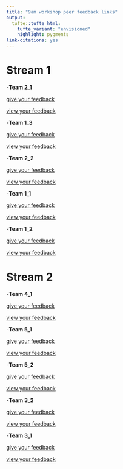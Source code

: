 ```yaml
---
title: "9am workshop peer feedback links"
output: 
  tufte::tufte_html:
    tufte_variant: "envisioned"
    highlight: pygments
link-citations: yes
---
```



# Stream 1

-**Team 2_1** 

[give your feedback](https://forms.office.com/Pages/ResponsePage.aspx?id=sAafLmkWiUWHiRCgaTTcYT7yhhE7QdZBvwpx4akWXEJUN0JMT1BJSjczMEkxUVMwODJMOFVNVkhSUy4u)

[view your feedback](https://forms.office.com/Pages/AnalysisPage.aspx?AnalyzerToken=c3J6ORW2mW1QATjIXxs3bNBAr3NI8bQ7&id=sAafLmkWiUWHiRCgaTTcYT7yhhE7QdZBvwpx4akWXEJUN0JMT1BJSjczMEkxUVMwODJMOFVNVkhSUy4u)

-**Team 1_3**

[give your feedback](https://forms.office.com/Pages/ResponsePage.aspx?id=sAafLmkWiUWHiRCgaTTcYT7yhhE7QdZBvwpx4akWXEJUNDBHMjRHQVhVMEkyWllLUVdPM1ZMWEtKWi4u)

[view your feedback](https://forms.office.com/Pages/AnalysisPage.aspx?AnalyzerToken=pVFpxe4PjByKZTj4BIH8RGGoc0JVnich&id=sAafLmkWiUWHiRCgaTTcYT7yhhE7QdZBvwpx4akWXEJUNDBHMjRHQVhVMEkyWllLUVdPM1ZMWEtKWi4u)

-**Team 2_2**

[give your feedback](https://forms.office.com/Pages/ResponsePage.aspx?id=sAafLmkWiUWHiRCgaTTcYT7yhhE7QdZBvwpx4akWXEJUOUJWQkpGNk9GUzlHNjlMTkI5WVZJMVI5SS4u)

[view your feedback](https://forms.office.com/Pages/AnalysisPage.aspx?AnalyzerToken=KW4fewwo4FK3myA5PM2tB0ZLhUBNX02e&id=sAafLmkWiUWHiRCgaTTcYT7yhhE7QdZBvwpx4akWXEJUOUJWQkpGNk9GUzlHNjlMTkI5WVZJMVI5SS4u)

-**Team 1_1**

[give your feedback](https://forms.office.com/Pages/ResponsePage.aspx?id=sAafLmkWiUWHiRCgaTTcYT7yhhE7QdZBvwpx4akWXEJUQ1JOV0FJWlFBOExWQzBLWk44MzJWVE0xTi4u)

[view your feedback](https://forms.office.com/Pages/AnalysisPage.aspx?AnalyzerToken=FZ6UxZoerckLTNv9Ws3p29JrjdD9aole&id=sAafLmkWiUWHiRCgaTTcYT7yhhE7QdZBvwpx4akWXEJUQ1JOV0FJWlFBOExWQzBLWk44MzJWVE0xTi4u)


-**Team 1_2**

[give your feedback](https://forms.office.com/Pages/ResponsePage.aspx?id=sAafLmkWiUWHiRCgaTTcYT7yhhE7QdZBvwpx4akWXEJUREIyQlkzNkhCSDZBQVJGS0dYREhPTUhMMy4u)

[view your feedback](https://forms.office.com/Pages/AnalysisPage.aspx?AnalyzerToken=DFjZ2FyC83RlQKQjsQNlk85EUyjWlLpM&id=sAafLmkWiUWHiRCgaTTcYT7yhhE7QdZBvwpx4akWXEJUREIyQlkzNkhCSDZBQVJGS0dYREhPTUhMMy4u)


# Stream 2
-**Team 4_1**

[give your feedback](https://forms.office.com/Pages/ResponsePage.aspx?id=sAafLmkWiUWHiRCgaTTcYT7yhhE7QdZBvwpx4akWXEJUREdCRk9FOTM0NjVMRzdWQVFXSUlERUdMRC4u)

[view your feedback](https://forms.office.com/Pages/AnalysisPage.aspx?AnalyzerToken=A3MRgJOClN2q4TVDbXjZvmziePHO7RGf&id=sAafLmkWiUWHiRCgaTTcYT7yhhE7QdZBvwpx4akWXEJUREdCRk9FOTM0NjVMRzdWQVFXSUlERUdMRC4u)

-**Team 5_1**

[give your feedback](https://forms.office.com/Pages/ResponsePage.aspx?id=sAafLmkWiUWHiRCgaTTcYT7yhhE7QdZBvwpx4akWXEJUOVlDVDNJNTZBNVdDRFU2RTBTOUFER0dORS4u)

[view your feedback](https://forms.office.com/Pages/AnalysisPage.aspx?AnalyzerToken=lw5aH6jOoLm9pBrYxX8OQwQDr9QaZCan&id=sAafLmkWiUWHiRCgaTTcYT7yhhE7QdZBvwpx4akWXEJUOVlDVDNJNTZBNVdDRFU2RTBTOUFER0dORS4u)

-**Team 5_2**

[give your feedback](https://forms.office.com/Pages/ResponsePage.aspx?id=sAafLmkWiUWHiRCgaTTcYT7yhhE7QdZBvwpx4akWXEJUNVRURDc4RkIzTzZZTFNLOFNWRzZDOUtKNS4u)

[view your feedback](https://forms.office.com/Pages/AnalysisPage.aspx?AnalyzerToken=xeWachleO6r1N17291iJV8YX1ul7YaOB&id=sAafLmkWiUWHiRCgaTTcYT7yhhE7QdZBvwpx4akWXEJUNVRURDc4RkIzTzZZTFNLOFNWRzZDOUtKNS4u)

-**Team 3_2**

[give your feedback](https://forms.office.com/Pages/ResponsePage.aspx?id=sAafLmkWiUWHiRCgaTTcYT7yhhE7QdZBvwpx4akWXEJUOEZSTzZSRFhZUU5OMUJVRVkxSDdMNUU5TC4u)

[view your feedback](https://forms.office.com/Pages/AnalysisPage.aspx?AnalyzerToken=DNNomsCjPqwk2GRLd1w7HmL8mwXXMrEw&id=sAafLmkWiUWHiRCgaTTcYT7yhhE7QdZBvwpx4akWXEJUOEZSTzZSRFhZUU5OMUJVRVkxSDdMNUU5TC4u)

-**Team 3_1**

[give your feedback](https://forms.office.com/Pages/ResponsePage.aspx?id=sAafLmkWiUWHiRCgaTTcYT7yhhE7QdZBvwpx4akWXEJUM0tIVEdSS1dUVkpXNTJESTJYUUtYTDIxMi4u)

[view your feedback](https://forms.office.com/Pages/AnalysisPage.aspx?AnalyzerToken=aK8h6Txrgoqm5Aqf9U0Dz4XkGUp5yeuU&id=sAafLmkWiUWHiRCgaTTcYT7yhhE7QdZBvwpx4akWXEJUM0tIVEdSS1dUVkpXNTJESTJYUUtYTDIxMi4u)
 
